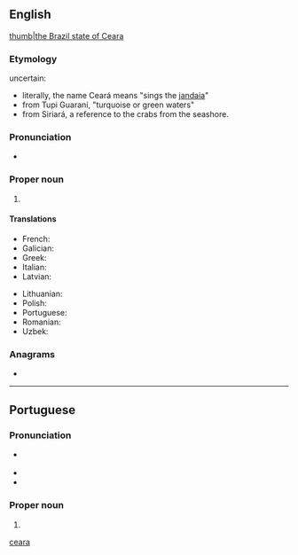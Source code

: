 {{also|ceara|ceará|ceară}}
==English==
{{wikipedia}}
[[file:Brazil State Ceara.svg|thumb|the Brazil state of Ceara]]

===Etymology===
uncertain:
* literally, the name Ceará means "sings the [[Aratinga jandaya|jandaia]]"
* from Tupi Guaraní, "turquoise or green waters"
* from Siriará, a reference to the crabs from the seashore.

===Pronunciation===
* {{IPA|/seɪ.əˈɹɑː/|lang=en}}

===Proper noun===
{{en-proper noun}}

# {{place:Brazil/state|en|capital=Fortaleza|region=Northeast Region}}

====Translations====
{{trans-top|state in north-eastern Brazil}}
* French: {{t+|fr|Ceará|m}}
* Galician: {{t|gl|Ceará}}
* Greek: {{t|el|Σεαρά|f}}
* Italian: {{t|it|Ceará|m}}
* Latvian: {{t|lv|Seara|f}}
{{trans-mid}}
* Lithuanian: {{t|lt|Seara|f}}
* Polish: {{t|pl|Ceará|f}}
* Portuguese: {{t+|pt|Ceará|m}}
* Romanian: {{t|ro|Ceará|f}}
* Uzbek: {{t|uz|Seara}}
{{trans-bottom}}

===Anagrams===
* {{anagrams|en|a=aacer|arace|areca}}

[[Category:English terms spelled with Á|ceara]]

----

==Portuguese==

===Pronunciation===
* {{a|Brazil}} {{IPA|/ˌse.a.ˈɾa/|lang=pt}}
* {{hyphenation|Ce|a|rá|lang=pt}}
* {{rhymes|a|lang=pt}}

===Proper noun===
{{pt-proper noun|m}}

# {{place:Brazil/state|pt|capital=Fortaleza|region=Northeast Region}}
